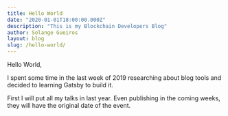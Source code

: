 ```yaml
---
title: Hello World
date: "2020-01-01T18:00:00.000Z"
description: "This is my Blockchain Developers Blog"
author: Solange Gueiros
layout: blog
slug: /hello-world/
---
```


Hello World, 

I spent some time in the last week of 2019 researching about blog tools and decided to learning Gatsby to build it.

First I will put all my talks in last year. Even publishing in the coming weeks, they will have the original date of the event.
